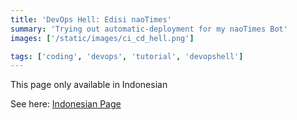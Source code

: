 ```yaml
---
title: 'DevOps Hell: Edisi naoTimes'
summary: 'Trying out automatic-deployment for my naoTimes Bot'
images: ['/static/images/ci_cd_hell.png']

tags: ['coding', 'devops', 'tutorial', 'devopshell']
---
```


This page only available in Indonesian

<!--more-->

See here: <a locale="id" href="/posts/devops-hell-naotimes">Indonesian Page</a>
